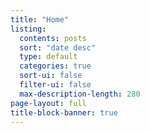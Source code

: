```yaml
---
title: "Home"
listing:
  contents: posts
  sort: "date desc"
  type: default
  categories: true
  sort-ui: false
  filter-ui: false
  max-description-length: 280
page-layout: full
title-block-banner: true
---
```

